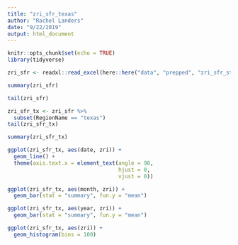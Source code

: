 ```yaml
---
title: "zri_sfr_texas"
author: "Rachel Landers"
date: "9/22/2019"
output: html_document
---
```


```r
knitr::opts_chunk$set(echo = TRUE)
library(tidyverse)
```
```r
zri_sfr <- readxl::read_excel(here::here("data", "prepped", "zri_sfr_state.xlsx"))
```
```r
summary(zri_sfr)
```
```r
tail(zri_sfr)
```
```r
zri_sfr_tx <- zri_sfr %>% 
  subset(RegionName == "texas")
tail(zri_sfr_tx)
```
```r
summary(zri_sfr_tx)
```

```r
ggplot(zri_sfr_tx, aes(date, zri)) +
  geom_line() +
  theme(axis.text.x = element_text(angle = 90, 
                                   hjust = 0, 
                                   vjust = 0))
```
```r
ggplot(zri_sfr_tx, aes(month, zri)) +
  geom_bar(stat = "summary", fun.y = "mean")
```
```r
ggplot(zri_sfr_tx, aes(year, zri)) +
  geom_bar(stat = "summary", fun.y = "mean")
```
```r
ggplot(zri_sfr_tx, aes(zri)) +
  geom_histogram(bins = 100)
```

